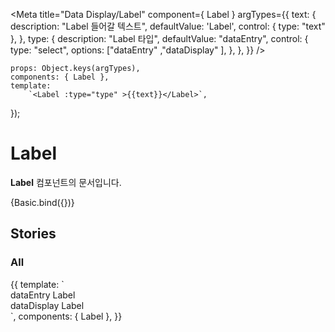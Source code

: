 
<Meta
    title="Data Display/Label"
    component={ Label }
    argTypes={{
        text: {
            description: "Label 들어갈 텍스트",
            defaultValue: 'Label',
            control: { type: "text" },
        },
        type: {
            description: "Label 타입",
            defaultValue: "dataEntry",
            control: {
                type: "select",
                options: ["dataEntry" ,"dataDisplay" ],
            },
        },
    }}
/>

    props: Object.keys(argTypes),
    components: { Label },
    template:
        `<Label :type="type" >{{text}}</Label>`,
});

# Label

**Label** 컴포넌트의 문서입니다.

<Story name="Basic" height="100px">
    {Basic.bind({})}
</Story>

<ArgsTable story="Basic" />


## Stories
### All
<Canvas>
    <Story name="All" height="100px">
        {{
            template: `
                <div>
                 <div>
                    <Label type="dataEntry" >dataEntry Label</Label>
                 </div>
                 <div class="mt-4">
                    <Label type="dataDisplay" >dataDisplay Label</Label>
                 </div>
                </div>
        `,
            components: { Label },
        }}
    </Story>
</Canvas>

